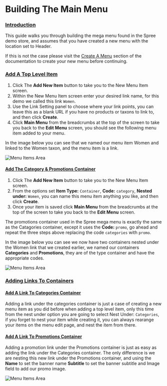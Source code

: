 # Building The Main Menu

### [Introduction](building-the-main-menu.md#introduction) <a id="introduction"></a>

This guide walks you through building the mega menu found in the Spree demo store, and assumes that you have created a new menu with the location set to Header.

If this is not the case please visit the [Create A Menu](https://app.gitbook.com/@spark-solutions/s/spree-user-documentation/navigation/creating_a_new_menu) section of the documentation to create your new menu before continuing.

### [Add A Top Level Item](building-the-main-menu.md#add-a-top-level-item) <a id="add-a-top-level-item"></a>

1. Click The **Add New Item** button to take you to the New Menu Item screen.
2. Within the New Menu Item screen enter your desired link name, for this demo we called this link `Women`.
3. Use the Link Setting panel to choose where your link points, you can leave this as a blank URL if you have no products or taxons to link to, and then click **Create**.
4. Click **Main Menu** from the breadcrumbs at the top of the screen to take you back to the **Edit Menu** screen, you should see the following menu item added to your menu.

In the image below you can see that we named our menu item Women and linked to the Women taxon, and the menu item is a link.

![Menu Items Area](..//images/image%20%283%29.png)

#### [Add The Category & Promotions Container](building-the-main-menu.md#add-the-category-promotions-container) <a id="add-the-category-promotions-container"></a>

1. Click The **Add New Item** button to take you to the New Menu Item screen.
2. From the options set **Item Type:** `Container`, **Code:** `category`, **Nested under:** `Women`, you can name this menu item anything you like, and then click **Create**.
3. Once your item is saved click **Main Menu** from the breadcrumbs at the top of the screen to take you back to the **Edit Menu** screen.

The promotions container used in the Spree mega menu is exactly the same as the Catagories container, except it uses the **Code:** `promo`, go ahead and repeat the three steps above replacing the code `categories` with `promo`.

In the image below you can see we now have two containers nested under the Women link that we created earlier, we named our containers **Categories** and **Promotions**, they are of the type container and have the appropriate codes.

![Menu Items Area](..//images/image%20%2858%29.png)

### [Adding Links To Containers](building-the-main-menu.md#adding-links-to-containers) <a id="adding-links-to-containers"></a>

#### [Add A Link To Categories Container](building-the-main-menu.md#add-a-link-to-categories-container) <a id="add-a-link-to-categories-container"></a>

Adding a link under the categories container is just a case of creating a new menu item as you did before when adding a top level item, only this time from the nest under option you are going to select Nest Under: `Categories`, if you forget to nest your item while creating it, you can always rearange your items on the menu edit page, and nest the item from there.

#### [Add A Link To Promotions Container](building-the-main-menu.md#add-a-link-to-promotions-container) <a id="add-a-link-to-promotions-container"></a>

Adding a promotion link under the Promotions container is just as easy as adding the link under the Categories container. The only difference is we are nesting this new link under the Promotions container, and using the **Name** to set the banner name **Subtitle** to set the banner subtitle and Image field to add our promo image.

![Menu Items Area](..//images/image%20%2856%29.png)

